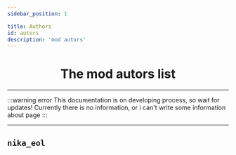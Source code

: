 ```yaml
---
sidebar_position: 1

title: Authors
id: autors
description: 'mod autors'
---
```



<div align="center">

# The mod autors list

</div>

---

:::warning error
This documentation is on developing process, so wait for updates! Currently there is no information, or i can't write some information about page
:::

---

<Tabs>
<!--TabItem value="uert" label="uertyk_">

## `uertyk_`

</TabItem-->
<TabItem value="n1kysik" label="nika_eol" >

## `nika_eol`

</TabItem>
</Tabs>
